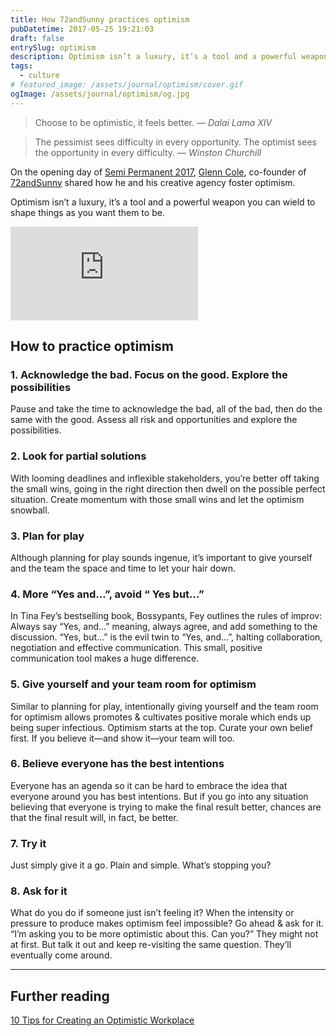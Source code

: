 ```yaml
---
title: How 72andSunny practices optimism
pubDatetime: 2017-05-25 19:21:03
draft: false
entrySlug: optimism
description: Optimism isn’t a luxury, it’s a tool and a powerful weapon you can wield to shape things as you want them to be.
tags:
  - culture
# featured_image: /assets/journal/optimism/cover.gif
ogImage: /assets/journal/optimism/og.jpg
---
```


> Choose to be optimistic, it feels better.
> <cite>— Dalai Lama XIV</cite>

> The pessimist sees difficulty in every opportunity. The optimist sees the opportunity in every difficulty.
> <cite>— Winston Churchill</cite>

On the opening day of [Semi Permanent 2017](http://beta.semipermanent.com/events/sydney-2017), [Glenn Cole](https://twitter.com/glenncole), co-founder of [72andSunny](http://www.72andsunny.com/) shared how he and his creative agency foster optimism.

Optimism isn’t a luxury, it’s a tool and a powerful weapon you can wield to shape things as you want them to be.

<div class="aspect-w-16 aspect-h-9 my-5">
  <iframe title="Dumb & Dumber - 'So you're telling me there's a chance'" src="https://www.youtube.com/embed/nFTRwD85AQ4?rel=0" frameborder="0" allowfullscreen=""></iframe>
</div>

## How to practice optimism

### 1. Acknowledge the bad. Focus on the good. Explore the possibilities

Pause and take the time to acknowledge the bad, all of the bad, then do the same with the good. Assess all risk and opportunities and explore the possibilities.

### 2. Look for partial solutions

With looming deadlines and inflexible stakeholders, you’re better off taking the small wins, going in the right direction then dwell on the possible perfect situation. Create momentum with those small wins and let the optimism snowball.

### 3. Plan for play

Although planning for play sounds ingenue, it’s important to give yourself and the team the space and time to let your hair down.

### 4. More “Yes and…”, avoid “ Yes but…”

In Tina Fey’s bestselling book, Bossypants, Fey outlines the rules of improv: Always say “Yes, and…” meaning, always agree, and add something to the discussion. “Yes, but…” is the evil twin to “Yes, and…”, halting collaboration, negotiation and effective communication. This small, positive communication tool makes a huge difference.

### 5. Give yourself and your team room for optimism

Similar to planning for play, intentionally giving yourself and the team room for optimism allows promotes & cultivates positive morale which ends up being super infectious. Optimism starts at the top. Curate your own belief first. If you believe it—and show it—your team will too.

### 6. Believe everyone has the best intentions

Everyone has an agenda so it can be hard to embrace the idea that everyone around you has best intentions. But if you go into any situation believing that everyone is trying to make the final result better, chances are that the final result will, in fact, be better.

### 7. Try it

Just simply give it a go. Plain and simple. What’s stopping you?

### 8. Ask for it

What do you do if someone just isn’t feeling it? When the intensity or pressure to produce makes optimism feel impossible? Go ahead & ask for it. “I’m asking you to be more optimistic about this. Can you?” They might not at first. But talk it out and keep re-visiting the same question. They’ll eventually come around.

---

## Further reading

[10 Tips for Creating an Optimistic Workplace](https://www.inc.com/shawn-murphy/10-tips-for-creating-an-optimistic-workplace.html)

